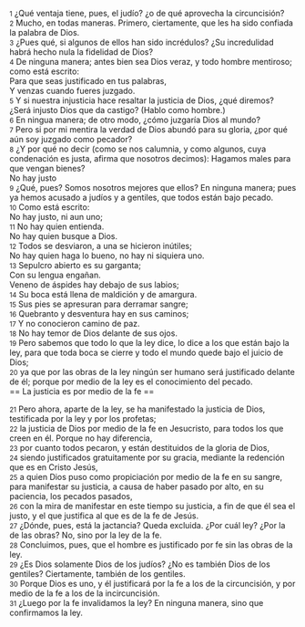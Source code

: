 {{anchor|1}} <small>1</small> ¿Qué ventaja tiene, pues, el judío? ¿o de qué aprovecha la circuncisión?<br>
{{anchor|2}} <small>2</small> Mucho, en todas maneras. Primero, ciertamente, que les ha sido confiada la palabra de Dios.<br>
{{anchor|3}} <small>3</small> ¿Pues qué, si algunos de ellos han sido incrédulos? ¿Su incredulidad habrá hecho nula la fidelidad de Dios?<br>
{{anchor|4}} <small>4</small> De ninguna manera; antes bien sea Dios veraz, y todo hombre mentiroso; como está escrito:<br>
Para que seas justificado en tus palabras,<br>
Y venzas cuando fueres juzgado.<br>
{{anchor|5}} <small>5</small> Y si nuestra injusticia hace resaltar la justicia de Dios, ¿qué diremos? ¿Será injusto Dios que da castigo? (Hablo como hombre.)<br>
{{anchor|6}} <small>6</small> En ningua manera; de otro modo, ¿cómo juzgaría Dios al mundo?<br>
{{anchor|7}} <small>7</small> Pero si por mi mentira la verdad de Dios abundó para su gloria, ¿por qué aún soy juzgado como pecador?<br>
{{anchor|8}} <small>8</small> ¿Y por qué no decir (como se nos calumnia, y como algunos, cuya condenación es justa, afirma que nosotros decimos): Hagamos males para que vengan bienes?<br>
No hay justo<br>
{{anchor|9}} <small>9</small> ¿Qué, pues? Somos nosotros mejores que ellos? En ninguna manera; pues ya hemos acusado a judíos y a gentiles, que todos están bajo pecado.<br>
{{anchor|10}} <small>10</small> Como está escrito:<br>
No hay justo, ni aun uno;<br>
{{anchor|11}} <small>11</small> No hay quien entienda.<br>
No hay quien busque a Dios.<br>
{{anchor|12}} <small>12</small> Todos se desviaron, a una se hicieron inútiles;<br>
No hay quien haga lo bueno, no hay ni siquiera uno.<br>
{{anchor|13}} <small>13</small> Sepulcro abierto es su garganta;<br>
Con su lengua engañan.<br>
Veneno de áspides hay debajo de sus labios;<br>
{{anchor|14}} <small>14</small> Su boca está llena de maldición y de amargura.<br>
{{anchor|15}} <small>15</small> Sus pies se apresuran para derramar sangre;<br>
{{anchor|16}} <small>16</small> Quebranto y desventura hay en sus caminos;<br>
{{anchor|17}} <small>17</small> Y no conocieron camino de paz.<br>
{{anchor|18}} <small>18</small> No hay temor de Dios delante de sus ojos.<br>
{{anchor|19}} <small>19</small> Pero sabemos que todo lo que la ley dice, lo dice a los que están bajo la ley, para que toda boca se cierre y todo el mundo quede bajo el juicio de Dios;<br>
{{anchor|20}} <small>20</small> ya que por las obras de la ley ningún ser humano será justificado delante de él; porque por medio de la ley es el conocimiento del pecado.<br>
== La justicia es por medio de la fe ==

{{anchor|21}} <small>21</small> Pero ahora, aparte de la ley, se ha manifestado la justicia de Dios, testificada por la ley y por los profetas;<br>
{{anchor|22}} <small>22</small> la justicia de Dios por medio de la fe en Jesucristo, para todos los que creen en él. Porque no hay diferencia,<br>
{{anchor|23}} <small>23</small> por cuanto todos pecaron, y están destituidos de la gloria de Dios,<br>
{{anchor|24}} <small>24</small> siendo justificados gratuitamente por su gracia, mediante la redención que es en Cristo Jesús,<br>
{{anchor|25}} <small>25</small> a quien Dios puso como propiciación por medio de la fe en su sangre, para manifestar su justicia, a causa de haber pasado por alto, en su paciencia, los pecados pasados,<br>
{{anchor|26}} <small>26</small> con la mira de manifestar en este tiempo su justicia, a fin de que él sea el justo, y el que justifica al que es de la fe de Jesús.<br>
{{anchor|27}} <small>27</small> ¿Dónde, pues, está la jactancia? Queda excluida. ¿Por cuál ley? ¿Por la de las obras? No, sino por la ley de la fe.<br>
{{anchor|28}} <small>28</small> Concluimos, pues, que el hombre es justificado por fe sin las obras de la ley.<br>
{{anchor|29}} <small>29</small> ¿Es Dios solamente Dios de los judíos? ¿No es también Dios de los gentiles? Ciertamente, también de los gentiles.<br>
{{anchor|30}} <small>30</small> Porque Dios es uno, y él justificará por la fe a los de la circuncisión, y por medio de la fe a los de la incircuncisión.<br>
{{anchor|31}} <small>31</small> ¿Luego por la fe invalidamos la ley? En ninguna manera, sino que confirmamos la ley.<br>
